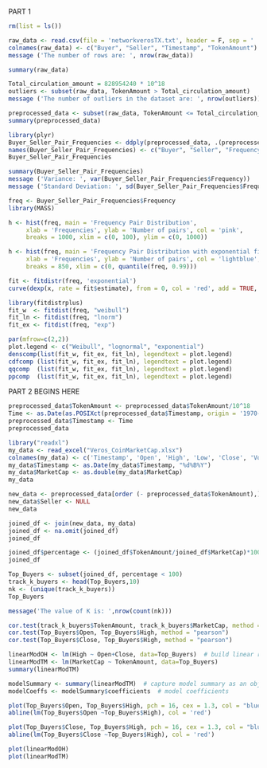 PART 1
```{r}
rm(list = ls())
```

```{r}
raw_data <- read.csv(file = 'networkverosTX.txt', header = F, sep = ' ')
colnames(raw_data) <- c("Buyer", "Seller", "Timestamp", "TokenAmount")
message ('The number of rows are: ', nrow(raw_data))
```
```{r}
summary(raw_data)
```
```{r}
Total_circulation_amount = 828954240 * 10^18
outliers <- subset(raw_data, TokenAmount > Total_circulation_amount)
message ('The number of outliers in the dataset are: ', nrow(outliers))
```
```{r}
preprocessed_data <- subset(raw_data, TokenAmount <= Total_circulation_amount)
summary(preprocessed_data)
```
```{r}
library(plyr)
Buyer_Seller_Pair_Frequencies <- ddply(preprocessed_data, .(preprocessed_data$Buyer, preprocessed_data$Seller), nrow)
names(Buyer_Seller_Pair_Frequencies) <- c("Buyer", "Seller", "Frequency")
Buyer_Seller_Pair_Frequencies
```
```{r}
summary(Buyer_Seller_Pair_Frequencies)
message ('Variance: ', var(Buyer_Seller_Pair_Frequencies$Frequency))
message ('Standard Deviation: ', sd(Buyer_Seller_Pair_Frequencies$Frequency))
```
```{r}
freq <- Buyer_Seller_Pair_Frequencies$Frequency
library(MASS)

h <- hist(freq, main = 'Frequency Pair Distribution',
     xlab = 'Frequencies', ylab = 'Number of pairs', col = 'pink',
     breaks = 1000, xlim = c(0, 100), ylim = c(0, 1000))
```
```{r}
h <- hist(freq, main = 'Frequency Pair Distribution with exponential fit',
     xlab = 'Frequencies', ylab = 'Number of pairs', col = 'lightblue', freq = FALSE,
     breaks = 850, xlim = c(0, quantile(freq, 0.99)))

fit <- fitdistr(freq, 'exponential')
curve(dexp(x, rate = fit$estimate), from = 0, col = 'red', add = TRUE, lwd = 2)
```
```{r}
library(fitdistrplus)
fit_w  <- fitdist(freq, "weibull")
fit_ln <- fitdist(freq, "lnorm")
fit_ex <- fitdist(freq, "exp")

par(mfrow=c(2,2))
plot.legend <- c("Weibull", "lognormal", "exponential")
denscomp(list(fit_w, fit_ex, fit_ln), legendtext = plot.legend)
cdfcomp (list(fit_w, fit_ex, fit_ln), legendtext = plot.legend)
qqcomp  (list(fit_w, fit_ex, fit_ln), legendtext = plot.legend)
ppcomp  (list(fit_w, fit_ex, fit_ln), legendtext = plot.legend)
```

PART 2 BEGINS HERE

```{r}
preprocessed_data$TokenAmount <- preprocessed_data$TokenAmount/10^18
Time <- as.Date(as.POSIXct(preprocessed_data$Timestamp, origin = '1970-01-01'))
preprocessed_data$Timestamp <- Time
preprocessed_data
```
```{r}
library("readxl")
my_data <- read_excel("Veros_CoinMarketCap.xlsx")
colnames(my_data) <- c('Timestamp', 'Open', 'High', 'Low', 'Close', 'Volume', 'MarketCap')
my_data$Timestamp <- as.Date(my_data$Timestamp, "%d%B%Y")
my_data$MarketCap <- as.double(my_data$MarketCap)
my_data
```
```{r}
new_data <- preprocessed_data[order (- preprocessed_data$TokenAmount),]
new_data$Seller <- NULL
new_data
```
```{r}
joined_df <- join(new_data, my_data)
joined_df <- na.omit(joined_df)
joined_df
```
```{r}
joined_df$percentage <- (joined_df$TokenAmount/joined_df$MarketCap)*100
joined_df
```
```{r}
Top_Buyers <- subset(joined_df, percentage < 100)
track_k_buyers <- head(Top_Buyers,10)
nk <- (unique(track_k_buyers))
Top_Buyers
```

```{r}
message('The value of K is: ',nrow(count(nk)))
```

```{r}
cor.test(track_k_buyers$TokenAmount, track_k_buyers$MarketCap, method = "pearson")
cor.test(Top_Buyers$Open, Top_Buyers$High, method = "pearson")
cor.test(Top_Buyers$Close, Top_Buyers$High, method = "pearson")
```
```{r}
linearModOH <- lm(High ~ Open+Close, data=Top_Buyers)  # build linear regression model on full data
linearModTM <- lm(MarketCap ~ TokenAmount, data=Top_Buyers)
summary(linearModTM)
```
```{r}
modelSummary <- summary(linearModTM)  # capture model summary as an object
modelCoeffs <- modelSummary$coefficients  # model coefficients
```
```{r}
plot(Top_Buyers$Open, Top_Buyers$High, pch = 16, cex = 1.3, col = "blue", main = "Open vs High", xlab = "Open", ylab = "High")
abline(lm(Top_Buyers$Open ~Top_Buyers$High), col = 'red')
```
```{r}
plot(Top_Buyers$Close, Top_Buyers$High, pch = 16, cex = 1.3, col = "blue", main = "Close vs High", xlab = "Open", ylab = "High")
abline(lm(Top_Buyers$Close ~Top_Buyers$High), col = 'red')
```
```{r}
plot(linearModOH)
plot(linearModTM)
```
